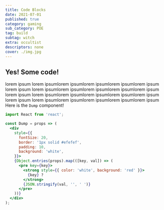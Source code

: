 ```yaml
---
title: Code Blocks
date: 2021-07-01
published: true
category: gaming
sub_category: POE
tag: build
subtag: witch
extra: occultist
descriptors: none
cover: ./img.jpg
---
```


## Yes! Some code!
lorem ipsum lorem ipsumlorem ipsumlorem ipsumlorem ipsumlorem ipsum
lorem ipsum lorem ipsumlorem ipsumlorem ipsumlorem ipsumlorem ipsum
lorem ipsum lorem ipsumlorem ipsumlorem ipsumlorem ipsumlorem ipsum
lorem ipsum lorem ipsumlorem ipsumlorem ipsumlorem ipsumlorem ipsum
Here is the `Dump` component!

```jsx
import React from 'react';

const Dump = props => (
  <div
    style={{
      fontSize: 20,
      border: '1px solid #efefef',
      padding: 10,
      background: 'white',
    }}>
    {Object.entries(props).map(([key, val]) => (
      <pre key={key}>
        <strong style={{ color: 'white', background: 'red' }}>
          {key} ?
        </strong>
        {JSON.stringify(val, '', ' ')}
      </pre>
    ))}
  </div>
);

```